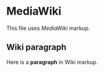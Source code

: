 = MediaWiki =

This file uses ''MediaWiki'' markup.

== Wiki paragraph ==

Here is a '''paragraph''' in Wiki markup.
